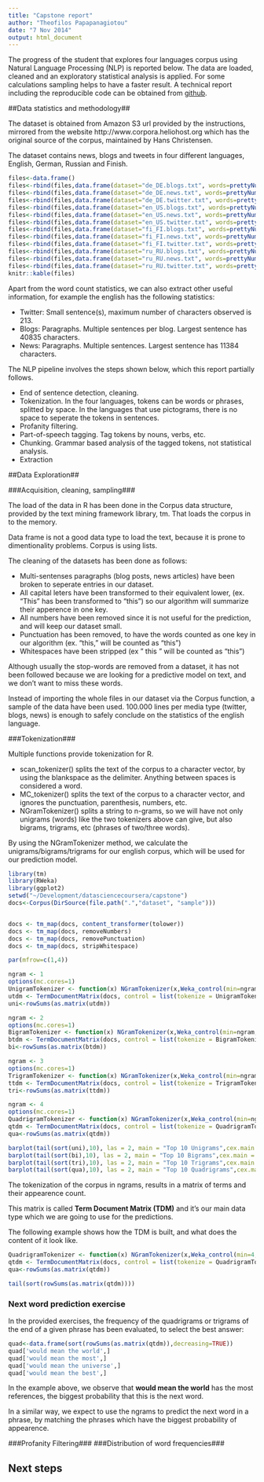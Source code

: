 ```yaml
---
title: "Capstone report"
author: "Theofilos Papapanagiotou"
date: "7 Nov 2014"
output: html_document
---
```


The progress of the student that explores four languages corpus using Natural Language Processing (NLP) is reported below. The data are loaded, cleaned and an exploratory statistical analysis is applied. For some calculations sampling helps to have a faster result. A technical report including the reproducible code can be obtained from [github](https://github.com/theofpa/datasciencecoursera/blob/master/capstone/report.pdf).

##Data statistics and methodology##

The dataset is obtained from Amazon S3 url provided by the instructions, mirrored from the website http://www.corpora.heliohost.org which has the original source of the corpus, maintained by Hans Christensen.

The dataset contains news, blogs and tweets in four different languages, English, German, Russian and Finish.

```r
files<-data.frame()
files<-rbind(files,data.frame(dataset="de_DE.blogs.txt", words=prettyNum(12653185,big.mark=",",scientific=F), characters=prettyNum(85459666,big.mark=",",scientific=F), lines=prettyNum(371440,big.mark=",",scientific=F)))
files<-rbind(files,data.frame(dataset="de_DE.news.txt", words=prettyNum(13219388,big.mark=",",scientific=F), characters=prettyNum(95591959,big.mark=",",scientific=F), lines=prettyNum(244743,big.mark=",",scientific=F)))
files<-rbind(files,data.frame(dataset="de_DE.twitter.txt", words=prettyNum(11803735,big.mark=",",scientific=F), characters=prettyNum(75578341,big.mark=",",scientific=F), lines=prettyNum(947774,big.mark=",",scientific=F)))
files<-rbind(files,data.frame(dataset="en_US.blogs.txt", words=prettyNum(37334690,big.mark=",",scientific=F), characters=prettyNum(210160014,big.mark=",",scientific=F), lines=prettyNum(899288,big.mark=",",scientific=F)))
files<-rbind(files,data.frame(dataset="en_US.news.txt", words=prettyNum(34372720,big.mark=",",scientific=F), characters=prettyNum(205811889,big.mark=",",scientific=F), lines=prettyNum(1010242,big.mark=",",scientific=F)))
files<-rbind(files,data.frame(dataset="en_US.twitter.txt", words=prettyNum(30374206,big.mark=",",scientific=F), characters=prettyNum(167105338,big.mark=",",scientific=F), lines=prettyNum(2360148,big.mark=",",scientific=F)))
files<-rbind(files,data.frame(dataset="fi_FI.blogs.txt", words=prettyNum(12732013,big.mark=",",scientific=F), characters=prettyNum(108503595,big.mark=",",scientific=F), lines=prettyNum(439785,big.mark=",",scientific=F)))
files<-rbind(files,data.frame(dataset="fi_FI.news.txt", words=prettyNum(10446725,big.mark=",",scientific=F), characters=prettyNum(94234350,big.mark=",",scientific=F), lines=prettyNum(485758,big.mark=",",scientific=F)))
files<-rbind(files,data.frame(dataset="fi_FI.twitter.txt", words=prettyNum(3153003,big.mark=",",scientific=F), characters=prettyNum(25331142,big.mark=",",scientific=F), lines=prettyNum(285214,big.mark=",",scientific=F)))
files<-rbind(files,data.frame(dataset="ru_RU.blogs.txt", words=prettyNum(9691167,big.mark=",",scientific=F), characters=prettyNum(116855835,big.mark=",",scientific=F), lines=prettyNum(337100,big.mark=",",scientific=F)))
files<-rbind(files,data.frame(dataset="ru_RU.news.txt", words=prettyNum(9416099,big.mark=",",scientific=F), characters=prettyNum(118996424,big.mark=",",scientific=F), lines=prettyNum(196360,big.mark=",",scientific=F)))
files<-rbind(files,data.frame(dataset="ru_RU.twitter.txt", words=prettyNum(9542485,big.mark=",",scientific=F), characters=prettyNum(105182346,big.mark=",",scientific=F), lines=prettyNum(881414,big.mark=",",scientific=F)))
knitr::kable(files)
```

Apart from the word count statistics, we can also extract other useful information, for example the english has the following statistics:

* Twitter: Small sentence(s), maximum number of characters observed is 213.
* Blogs: Paragraphs. Multiple sentences per blog. Largest sentence has 40835 characters.
* News: Paragraphs. Multiple sentences. Largest sentence has 11384 characters.

The NLP pipeline involves the steps shown below, which this report partially follows.

* End of sentence detection, cleaning.
* Tokenization. In the four languages, tokens can be words or phrases, splitted by space. In the languages that use pictograms, there is no space to seperate the tokens in sentences.
* Profanity filtering.
* Part-of-speech tagging. Tag tokens by nouns, verbs, etc.
* Chunking. Grammar based analysis of the tagged tokens, not statistical analysis.
* Extraction

##Data Exploration##

###Acquisition, cleaning, sampling###

The load of the data in R has been done in the Corpus data structure, provided by the text mining framework library, tm. That loads the corpus in to the memory.

Data frame is not a good data type to load the text, because it is prone to dimentionality problems. Corpus is using lists.

The cleaning of the datasets has been done as follows:

* Multi-sentenses paragraphs (blog posts, news articles) have been broken to seperate entries in our dataset.
* All capital leters have been transformed to their equivalent lower, (ex. "This" has been transformed to "this") so our algorithm will summarize their apperence in one key.
* All numbers have been removed since it is not useful for the prediction, and will keep our dataset small.
* Punctuation has been removed, to have the words counted as one key in our algorithm (ex. "this," will be counted as "this")
* Whitespaces have been stripped (ex " this " will be counted as "this")

Although usually the stop-words are removed from a dataset, it has not been followed because we are looking for a predictive model on text, and we don't want to miss these words.

Instead of importing the whole files in our dataset via the Corpus function, a sample of the data have been used. 100.000 lines per media type (twitter, blogs, news) is enough to safely conclude on the statistics of the english language.


###Tokenization###

Multiple functions provide tokenization for R.

* scan_tokenizer() splits the text of the corpus to a character vector, by using the blankspace as the delimiter. Anything between spaces is considered a word.
* MC_tokenizer() splits the text of the corpus to a character vector, and ignores the punctuation, parenthesis, numbers, etc.
* NGramTokenizer() splits a string to n-grams, so we will have not only unigrams (words) like the two tokenizers above can give, but also bigrams, trigrams, etc (phrases of two/three words).

By using the NGramTokenizer method, we calculate the unigrams/bigrams/trigrams for our english corpus, which will be used for our prediction model.


```r
library(tm)
library(RWeka)
library(ggplot2)
setwd("~/Development/datasciencecoursera/capstone")
docs<-Corpus(DirSource(file.path(".","dataset", "sample")))


docs <- tm_map(docs, content_transformer(tolower))
docs <- tm_map(docs, removeNumbers)
docs <- tm_map(docs, removePunctuation)
docs <- tm_map(docs, stripWhitespace)
```
```r
par(mfrow=c(1,4))

ngram <- 1
options(mc.cores=1)
UnigramTokenizer <- function(x) NGramTokenizer(x,Weka_control(min=ngram,max=ngram))
utdm <- TermDocumentMatrix(docs, control = list(tokenize = UnigramTokenizer))
uni<-rowSums(as.matrix(utdm))

ngram <- 2
options(mc.cores=1)
BigramTokenizer <- function(x) NGramTokenizer(x,Weka_control(min=ngram,max=ngram))
btdm <- TermDocumentMatrix(docs, control = list(tokenize = BigramTokenizer))
bi<-rowSums(as.matrix(btdm))

ngram <- 3
options(mc.cores=1)
TrigramTokenizer <- function(x) NGramTokenizer(x,Weka_control(min=ngram,max=ngram))
ttdm <- TermDocumentMatrix(docs, control = list(tokenize = TrigramTokenizer))
tri<-rowSums(as.matrix(ttdm))

ngram <- 4
options(mc.cores=1)
QuadrigramTokenizer <- function(x) NGramTokenizer(x,Weka_control(min=ngram,max=ngram))
qtdm <- TermDocumentMatrix(docs, control = list(tokenize = QuadrigramTokenizer))
qua<-rowSums(as.matrix(qtdm))

barplot(tail(sort(uni),10), las = 2, main = "Top 10 Unigrams",cex.main = 1,horiz=TRUE)
barplot(tail(sort(bi),10), las = 2, main = "Top 10 Bigrams",cex.main = 1,horiz=TRUE)
barplot(tail(sort(tri),10), las = 2, main = "Top 10 Trigrams",cex.main = 1,horiz=TRUE)
barplot(tail(sort(qua),10), las = 2, main = "Top 10 Quadrigrams",cex.main = 1,horiz=TRUE)
```

The tokenization of the corpus in ngrams, results in a matrix of terms and their appearence count.

This matrix is called **Term Document Matrix (TDM)** and it's our main data type which we are going to use for the predictions.

The following example shows how the TDM is built, and what does the content of it look like.

```r
QuadrigramTokenizer <- function(x) NGramTokenizer(x,Weka_control(min=4,max=4))
qtdm <- TermDocumentMatrix(docs, control = list(tokenize = QuadrigramTokenizer))
qua<-rowSums(as.matrix(qtdm))
```
```r
tail(sort(rowSums(as.matrix(qtdm))))
```

### Next word prediction exercise ###

In the provided exercises, the frequency of the quadrigrams or trigrams of the end of a given phrase has been evaluated, to select the best answer:

```r
quad<-data.frame(sort(rowSums(as.matrix(qtdm)),decreasing=TRUE))
quad['would mean the world',]
quad['would mean the most',]
quad['would mean the universe',]
quad['would mean the best',]
```

In the example above, we observe that **would mean the world** has the most references, the biggest probability that this is the next word.

In a similar way, we expect to use the ngrams to predict the next word in a phrase, by matching the phrases which have the biggest probability of appearence.

###Profanity Filtering###
###Distribution of word frequencies###


## Next steps ##
